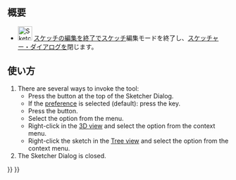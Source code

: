 <languages/>

{{Docnav/ja
|[[Sketcher_MirrorSketch/ja|スケッチを鏡像化]]
|[[Sketcher_ViewSketch/ja|スケッチを表示]]
|[[Sketcher_Workbench/ja|スケッチ・ワークベンチ]]
|IconL=Sketcher_MirrorSketch.svg
|IconR=Sketcher_ViewSketch.svg
|IconC=Workbench_Sketcher.svg
}}

{{GuiCommand/ja
|Name=Sketcher LeaveSketch
|Name/ja=スケッチャー・スケッチの編集を終了
|MenuLocation=Sketch → Leave sketch
|Workbenches=[[Sketcher_Workbench/ja|スケッチ]]
|SeeAlso=[[Sketcher_EditSketch/ja|スケッチャー・スケッチを編集]]
}}

<span id="Description"></span>
== 概要 ==

* [[Image:Sketcher_LeaveSketch.svg|32px]] [[Sketcher_LeaveSketch/ja|スケッチの編集を終了]]でスケッチ編集モードを終了し、[[Sketcher_Dialog/ja|スケッチャー・ダイアログ]]を閉じます。

<span id="Usage"></span>
== 使い方 ==

# There are several ways to invoke the tool:
#* Press the {{Button|Close}} button at the top of the Sketcher Dialog.
#* If the {{MenuCommand|Esc can leave sketch edit mode}} [[Sketcher_Preferences#General|preference]] is selected (default): press the {{KEY|Esc}} key.
#* Press the {{Button|[[Image:Sketcher_LeaveSketch.svg|16px]] [[Sketcher_LeaveSketch|Leave sketch]]}} button.
#* Select the {{MenuCommand|Sketch → [[Image:Sketcher_LeaveSketch.svg|16px]] Leave sketch}} option from the menu.
#* Right-click in the [[3D_view|3D view]] and select the {{MenuCommand|[[Image:Sketcher_LeaveSketch.svg|16px]] Leave sketch}} option from the context menu.
#* Right-click the sketch in the [[Tree_view|Tree view]] and select the {{MenuCommand|Finish editing}} option from the context menu.
# The Sketcher Dialog is closed.


{{Docnav/ja
|[[Sketcher_MirrorSketch/ja|スケッチを鏡像化]]
|[[Sketcher_ViewSketch/ja|スケッチを表示]]
|[[Sketcher_Workbench/ja|スケッチ・ワークベンチ]]
|IconL=Sketcher_MirrorSketch.svg
|IconR=Sketcher_ViewSketch.svg
|IconC=Workbench_Sketcher.svg
}}

{{Sketcher_Tools_navi{{#translation:}}}}
{{Userdocnavi{{#translation:}}}}